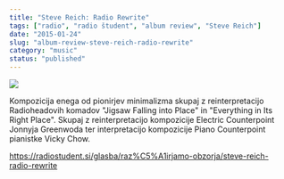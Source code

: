 ```yaml
---
title: "Steve Reich: Radio Rewrite"
tags: ["radio", "radio študent", "album review", "Steve Reich"]
date: "2015-01-24"
slug: "album-review-steve-reich-radio-rewrite"
category: "music"
status: "published"
---
```


![](https://radiostudent.si/sites/default/files/styles/thumbnail_w530/public/slike/2015-01-24-steve-reich-radio-rewrite-37117.jpg?itok=ye-vX0oV)

Kompozicija enega od pionirjev minimalizma skupaj z reinterpretacijo Radioheadovih komadov "Jigsaw Falling into Place" in "Everything in Its Right Place". Skupaj z reinterpretacijo kompozicije Electric Counterpoint Jonnyja Greenwoda ter interpretacijo kompozicije Piano Counterpoint pianistke Vicky Chow.

https://radiostudent.si/glasba/raz%C5%A1irjamo-obzorja/steve-reich-radio-rewrite
